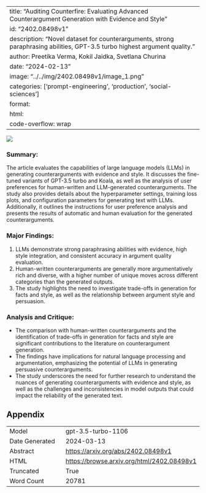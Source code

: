 
---
title: "Auditing Counterfire: Evaluating Advanced Counterargument Generation with Evidence and Style"
id: "2402.08498v1"
description: "Novel dataset for counterarguments, strong paraphrasing abilities, GPT-3.5 turbo highest argument quality."
author: Preetika Verma, Kokil Jaidka, Svetlana Churina
date: "2024-02-13"
image: "../../img/2402.08498v1/image_1.png"
categories: ['prompt-engineering', 'production', 'social-sciences']
format:
  html:
    code-overflow: wrap
---

![](../../img/2402.08498v1/image_1.png)

### Summary:
The article evaluates the capabilities of large language models (LLMs) in generating counterarguments with evidence and style. It discusses the fine-tuned variants of GPT-3.5 turbo and Koala, as well as the analysis of user preferences for human-written and LLM-generated counterarguments. The study also provides details about the hyperparameter settings, training loss plots, and configuration parameters for generating text with LLMs. Additionally, it outlines the instructions for user preference analysis and presents the results of automatic and human evaluation for the generated counterarguments.

### Major Findings:
1. LLMs demonstrate strong paraphrasing abilities with evidence, high style integration, and consistent accuracy in argument quality evaluation.
2. Human-written counterarguments are generally more argumentatively rich and diverse, with a higher number of unique moves across different categories than the generated outputs.
3. The study highlights the need to investigate trade-offs in generation for facts and style, as well as the relationship between argument style and persuasion.

### Analysis and Critique:
- The comparison with human-written counterarguments and the identification of trade-offs in generation for facts and style are significant contributions to the literature on counterargument generation.
- The findings have implications for natural language processing and argumentation, emphasizing the potential of LLMs in generating persuasive counterarguments.
- The study underscores the need for further research to understand the nuances of generating counterarguments with evidence and style, as well as the challenges and inconsistencies in model outputs that could impact the reliability of the generated text.

## Appendix

|          |          |
|----------|----------|
| Model     | gpt-3.5-turbo-1106       |
| Date Generated     | 2024-03-13       |
| Abstract | [https://arxiv.org/abs/2402.08498v1](https://arxiv.org/abs/2402.08498v1)        |
| HTML     | [https://browse.arxiv.org/html/2402.08498v1](https://browse.arxiv.org/html/2402.08498v1)       |
| Truncated       | True       |
| Word Count       | 20781       |